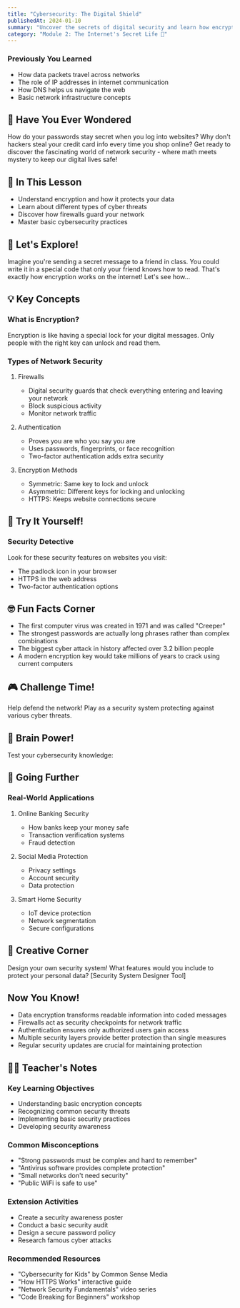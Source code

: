 ```yaml
---
title: "Cybersecurity: The Digital Shield"
publishedAt: 2024-01-10
summary: "Uncover the secrets of digital security and learn how encryption, firewalls, and authentication protect your online world. Explore the world of cyber threats and become a cybersecurity expert!"
category: "Module 2: The Internet's Secret Life 🚀"
---
```


### Previously You Learned

- How data packets travel across networks
- The role of IP addresses in internet communication
- How DNS helps us navigate the web
- Basic network infrastructure concepts

## 🤔 Have You Ever Wondered

How do your passwords stay secret when you log into websites? Why don't hackers steal your credit card info every time you shop online? Get ready to discover the fascinating world of network security - where math meets mystery to keep our digital lives safe!

## 🎯 In This Lesson

- Understand encryption and how it protects your data
- Learn about different types of cyber threats
- Discover how firewalls guard your network
- Master basic cybersecurity practices

## 🧪 Let's Explore!

Imagine you're sending a secret message to a friend in class.
You could write it in a special code that only your friend knows how to read.
That's exactly how encryption works on the internet! Let's see how...

## 💡 Key Concepts

### What is Encryption?

Encryption is like having a special lock for your digital messages. Only people with the right key can unlock and read them.

### Types of Network Security

1. Firewalls

   - Digital security guards that check everything entering and leaving your network
   - Block suspicious activity
   - Monitor network traffic

2. Authentication

   - Proves you are who you say you are
   - Uses passwords, fingerprints, or face recognition
   - Two-factor authentication adds extra security

3. Encryption Methods
   - Symmetric: Same key to lock and unlock
   - Asymmetric: Different keys for locking and unlocking
   - HTTPS: Keeps website connections secure

<SecretMessageEncoder />

## 🏃 Try It Yourself!

### Security Detective

Look for these security features on websites you visit:

- The padlock icon in your browser
- HTTPS in the web address
- Two-factor authentication options

## 🤓 Fun Facts Corner

- The first computer virus was created in 1971 and was called "Creeper"
- The strongest passwords are actually long phrases rather than complex combinations
- The biggest cyber attack in history affected over 3.2 billion people
- A modern encryption key would take millions of years to crack using current computers

## 🎮 Challenge Time!

Help defend the network! Play as a security system protecting against various cyber threats.

<NetworkDefenseGame />

## 📝 Brain Power!

Test your cybersecurity knowledge:

## 🌈 Going Further

### Real-World Applications

1. Online Banking Security

   - How banks keep your money safe
   - Transaction verification systems
   - Fraud detection

2. Social Media Protection

   - Privacy settings
   - Account security
   - Data protection

3. Smart Home Security
   - IoT device protection
   - Network segmentation
   - Secure configurations

## 🎨 Creative Corner

Design your own security system! What features would you include to protect your personal data?
[Security System Designer Tool]

## Now You Know!

- Data encryption transforms readable information into coded messages
- Firewalls act as security checkpoints for network traffic
- Authentication ensures only authorized users gain access
- Multiple security layers provide better protection than single measures
- Regular security updates are crucial for maintaining protection

## 👩‍🏫 Teacher's Notes

### Key Learning Objectives

- Understanding basic encryption concepts
- Recognizing common security threats
- Implementing basic security practices
- Developing security awareness

### Common Misconceptions

- "Strong passwords must be complex and hard to remember"
- "Antivirus software provides complete protection"
- "Small networks don't need security"
- "Public WiFi is safe to use"

### Extension Activities

- Create a security awareness poster
- Conduct a basic security audit
- Design a secure password policy
- Research famous cyber attacks

### Recommended Resources

- "Cybersecurity for Kids" by Common Sense Media
- "How HTTPS Works" interactive guide
- "Network Security Fundamentals" video series
- "Code Breaking for Beginners" workshop
